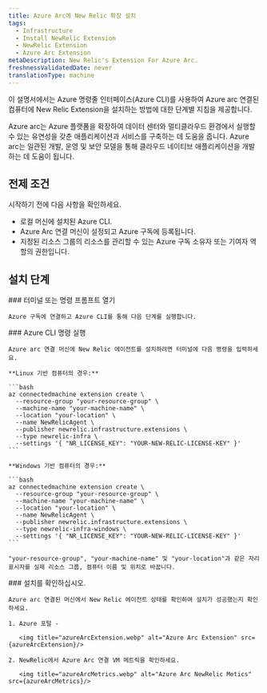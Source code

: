 ```yaml
---
title: Azure Arc에 New Relic 확장 설치
tags:
  - Infrastructure
  - Install NewRelic Extension
  - NewRelic Extension
  - Azure Arc Extension
metaDescription: New Relic's Extension For Azure Arc.
freshnessValidatedDate: never
translationType: machine
---
```




이 설명서에서는 Azure 명령줄 인터페이스(Azure CLI)를 사용하여 Azure arc 연결된 컴퓨터에 New Relic Extension을 설치하는 방법에 대한 단계별 지침을 제공합니다.

<CollapserGroup>
  <Collapser
    id="verbose-with-manifest"
    title="Azure Arc란 무엇입니까?"
  >
    Azure arc는 Azure 플랫폼을 확장하여 데이터 센터와 멀티클라우드 환경에서 실행할 수 있는 유연성을 갖춘 애플리케이션과 서비스를 구축하는 데 도움을 줍니다. Azure arc는 일관된 개발, 운영 및 보안 모델을 통해 클라우드 네이티브 애플리케이션을 개발하는 데 도움이 됩니다.
  </Collapser>
</CollapserGroup>

## 전제 조건

시작하기 전에 다음 사항을 확인하세요.

* 로컬 머신에 설치된 Azure CLI.
* Azure Arc 연결 머신이 설정되고 Azure 구독에 등록됩니다.
* 지정된 리소스 그룹의 리소스를 관리할 수 있는 Azure 구독 소유자 또는 기여자 역할의 권한입니다.

## 설치 단계

<Steps>
  <Step>
    ### 터미널 또는 명령 프롬프트 열기

    Azure 구독에 연결하고 Azure CLI를 통해 다음 단계를 실행합니다.  

  </Step>

  <Step>
    ### Azure CLI 명령 실행

    Azure arc 연결 머신에 New Relic 에이전트를 설치하려면 터미널에 다음 명령을 입력하세요.

    **Linux 기반 컴퓨터의 경우:**

    ```bash
    az connectedmachine extension create \
      --resource-group "your-resource-group" \
      --machine-name "your-machine-name" \
      --location "your-location" \
      --name NewRelicAgent \
      --publisher newrelic.infrastructure.extensions \
      --type newrelic-infra \
      --settings '{ "NR_LICENSE_KEY": "YOUR-NEW-RELIC-LICENSE-KEY" }'
    ```

    **Windows 기반 컴퓨터의 경우:**

    ```bash
    az connectedmachine extension create \
      --resource-group "your-resource-group" \
      --machine-name "your-machine-name" \
      --location "your-location" \
      --name NewRelicAgent \
      --publisher newrelic.infrastructure.extensions \
      --type newrelic-infra-windows \
      --settings '{ "NR_LICENSE_KEY": "YOUR-NEW-RELIC-LICENSE-KEY" }'
    ```

    "your-resource-group", "your-machine-name" 및 "your-location"과 같은 자리 표시자를 실제 리소스 그룹, 컴퓨터 이름 및 위치로 바꿉니다.  

  </Step>

  <Step>
    ### 설치를 확인하십시오.

    Azure arc 연결된 머신에서 New Relic 에이전트 상태를 확인하여 설치가 성공했는지 확인하세요.

    1. Azure 포털 -

       <img title="azureArcExtension.webp" alt="Azure Arc Extension" src={azureArcExtension}/>

    2. NewRelic에서 Azure Arc 연결 VM 메트릭을 확인하세요.

       <img title="azureArcMetrics.webp" alt="Azure Arc NewRelic Metics" src={azureArcMetrics}/>
  </Step>
</Steps>